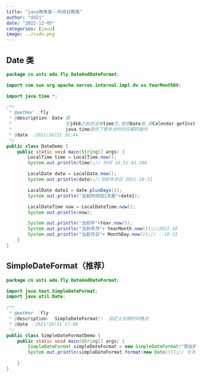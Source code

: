```yaml
---
title: "java常用类--时间日期类"
author: "dd21"
date: "2022-12-05" 
categories: [java]
image: ../csdn.png
---
```





## Date 类

```java
package cn.usts.edu.fly.DateAndDateFormat;

import com.sun.org.apache.xerces.internal.impl.dv.xs.YearMonthDV;

import java.time.*;

/**
 * @author ：fly
 * @description: Date 类
 *                    在jdk8之前还没有time包,使用Date类,用Calendar.getInstance()获取时间对象
 *                    java.time提供了更多对时间日期的操作
 * @date ：2021/10/31 16:44
 */
public class DateDemo {
    public static void main(String[] args) {
        LocalTime time = LocalTime.now();
        System.out.println(time);// 时间 16:51:42.206

        LocalDate date = LocalDate.now();
        System.out.println(date);//当前年月日 2021-10-31

        LocalDate date1 = date.plusDays(1);
        System.out.println("当前时间加1天是"+date1);

        LocalDateTime now = LocalDateTime.now();
        System.out.println(now);

        System.out.println("当前年"+Year.now());
        System.out.println("当前年月"+ YearMonth.now());//2021-10
        System.out.println("当前月日"+ MonthDay.now());// --10-31
    }
}

```

## SimpleDateFormat（推荐）
```java
package cn.usts.edu.fly.DateAndDateFormat;

import java.text.SimpleDateFormat;
import java.util.Date;

/**
 * @author ：fly
 * @description:  SimpleDateFormat()  自定义日期时间格式
 * @date ：2021/10/31 17:08
 */
public class SimpleDateFormatDemo {
    public static void main(String[] args) {
        SimpleDateFormat simpleDateFormat = new SimpleDateFormat("现在的时间是:yyyy-MM-dd HH:mm:ss");
        System.out.println(simpleDateFormat.format(new Date()));// 今天是:2021-10-31 17:11:47

    }
}

```

